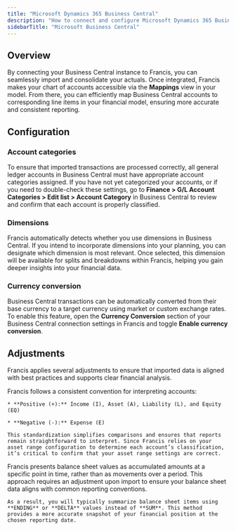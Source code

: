 ```yaml
---
title: "Microsoft Dynamics 365 Business Central"
description: "How to connect and configure Microsoft Dynamics 365 Business Central."
sidebarTitle: "Microsoft Business Central"
---
```


## Overview

By connecting your Business Central instance to Francis, you can seamlessly import and consolidate your actuals. Once integrated, Francis makes your chart of accounts accessible via the **Mappings** view in your model. From there, you can efficiently map Business Central accounts to corresponding line items in your financial model, ensuring more accurate and consistent reporting.

## Configuration

### Account categories

To ensure that imported transactions are processed correctly, all general ledger accounts in Business Central must have appropriate account categories assigned. If you have not yet categorized your accounts, or if you need to double-check these settings, go to **Finance > G/L Account Categories > Edit list > Account Category** in Business Central to review and confirm that each account is properly classified.

### Dimensions

Francis automatically detects whether you use dimensions in Business Central. If you intend to incorporate dimensions into your planning, you can designate which dimension is most relevant. Once selected, this dimension will be available for splits and breakdowns within Francis, helping you gain deeper insights into your financial data.

### Currency conversion

Business Central transactions can be automatically converted from their base currency to a target currency using market or custom exchange rates. To enable this feature, open the **Currency Conversion** section of your Business Central connection settings in Francis and toggle **Enable currency conversion**.

## Adjustments

Francis applies several adjustments to ensure that imported data is aligned with best practices and supports clear financial analysis.

<Tabs>
  <Tab title="Number convention">
    Francis follows a consistent convention for interpreting accounts:

    * **Positive (+):** Income (I), Asset (A), Liability (L), and Equity (EQ)

    * **Negative (-):** Expense (E)

    This standardization simplifies comparisons and ensures that reports remain straightforward to interpret. Since Francis relies on your asset range configuration to determine each account’s classification, it’s critical to confirm that your asset range settings are correct.
  </Tab>

  <Tab title="Balance sheet">
    Francis presents balance sheet values as accumulated amounts at a specific point in time, rather than as movements over a period. This approach requires an adjustment upon import to ensure your balance sheet data aligns with common reporting conventions.

    As a result, you will typically summarize balance sheet items using **ENDING** or **DELTA** values instead of **SUM**. This method provides a more accurate snapshot of your financial position at the chosen reporting date.
  </Tab>
</Tabs>